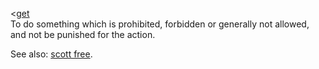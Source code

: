 &lt;[[get]]<BR>

To do something which is prohibited, forbidden or generally not allowed, and not be punished for the action.

See also: [[scott free]].